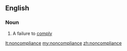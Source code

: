 ==English==

===Noun===
{{en-noun}}

# A failure to [[comply]]

[[lt:noncompliance]]
[[my:noncompliance]]
[[zh:noncompliance]]